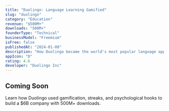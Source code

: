 ```yaml
---
title: "Duolingo: Language Learning Gamified"
slug: "duolingo"
category: "Education"
revenue: "$500M+"
downloads: "500M+"
founderType: "Technical"
businessModel: "Freemium"
isFree: false
publishedAt: "2024-01-08"
description: "How Duolingo became the world's most popular language app through gamification and streaks"
appIcon: "D"
rating: 4.6
developer: "Duolingo Inc"
---
```


## Coming Soon

Learn how Duolingo used gamification, streaks, and psychological hooks to build a $6B company with 500M+ downloads.
